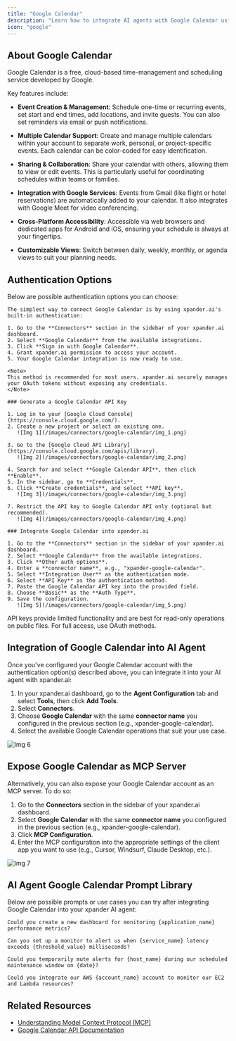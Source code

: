 ```yaml
---
title: "Google Calendar"
description: "Learn how to integrate AI agents with Google Calendar using xpander.ai. Create intelligent workflows that automatically schedule meetings, manage availability, send reminders, and adjust events in real-time based on contextual data."
icon: "google"
---
```


## About Google Calendar

Google Calendar is a free, cloud-based time-management and scheduling service developed by Google.

Key features include:

- **Event Creation & Management**: Schedule one-time or recurring events, set start and end times, add locations, and invite guests. You can also set reminders via email or push notifications.

- **Multiple Calendar Support**: Create and manage multiple calendars within your account to separate work, personal, or project-specific events. Each calendar can be color-coded for easy identification. 

- **Sharing & Collaboration**: Share your calendar with others, allowing them to view or edit events. This is particularly useful for coordinating schedules within teams or families.

- **Integration with Google Services**: Events from Gmail (like flight or hotel reservations) are automatically added to your calendar. It also integrates with Google Meet for video conferencing.

- **Cross-Platform Accessibility**: Accessible via web browsers and dedicated apps for Android and iOS, ensuring your schedule is always at your fingertips.

- **Customizable Views**: Switch between daily, weekly, monthly, or agenda views to suit your planning needs.


## Authentication Options

Below are possible authentication options you can choose:

<Tabs>

  <Tab title="Built-in xpander.ai Auth">

    The simplest way to connect Google Calendar is by using xpander.ai's built-in authentication:

    1. Go to the **Connectors** section in the sidebar of your xpander.ai dashboard.  
    2. Select **Google Calendar** from the available integrations.  
    3. Click **Sign in with Google Calendar**.  
    4. Grant xpander.ai permission to access your account.  
    5. Your Google Calendar integration is now ready to use.

    <Note>
    This method is recommended for most users. xpander.ai securely manages your OAuth tokens without exposing any credentials.
    </Note>

  </Tab>

  <Tab title="API Access">

    ### Generate a Google Calendar API Key

    1. Log in to your [Google Cloud Console](https://console.cloud.google.com/).  
    2. Create a new project or select an existing one.  
       ![Img 1](/images/connectors/google-calendar/img_1.png)

    3. Go to the [Google Cloud API Library](https://console.cloud.google.com/apis/library).  
       ![Img 2](/images/connectors/google-calendar/img_2.png)

    4. Search for and select **Google Calendar API**, then click **Enable**.  
    5. In the sidebar, go to **Credentials**.  
    6. Click **Create credentials**, and select **API key**.  
       ![Img 3](/images/connectors/google-calendar/img_3.png)

    7. Restrict the API key to Google Calendar API only (optional but recommended).  
       ![Img 4](/images/connectors/google-calendar/img_4.png)

    ### Integrate Google Calendar into xpander.ai

    1. Go to the **Connectors** section in the sidebar of your xpander.ai dashboard.  
    2. Select **Google Calendar** from the available integrations.  
    3. Click **Other auth options**.  
    4. Enter a **connector name**, e.g., "xpander-google-calendar".
    5. Select **Integration User** as the authentication mode.   
    6. Select **API Key** as the authentication method.   
    7. Paste the Google Calendar API key into the provided field.  
    8. Choose **Basic** as the **Auth Type**.  
    9. Save the configuration.  
       ![Img 5](/images/connectors/google-calendar/img_5.png)
   
   <Warning>
    API keys provide limited functionality and are best for read-only operations on public files. For full access, use OAuth methods.
   </Warning>

  </Tab>

</Tabs>

## Integration of Google Calendar into AI Agent

Once you've configured your Google Calendar account with the authentication option(s) described above, you can integrate it into your AI agent with xpander.ai:

1. In your xpander.ai dashboard, go to the **Agent Configuration** tab and select **Tools**, then click **Add Tools**. 
2. Select **Connectors**.  
3. Choose **Google Calendar** with the same **connector name** you configured in the previous section (e.g., xpander-google-calendar).  
4. Select the available Google Calendar operations that suit your use case.  

![Img 6](/images/connectors/google-calendar/img_6.png)

## Expose Google Calendar as MCP Server

Alternatively, you can also expose your Google Calendar account as an MCP server. To do so:

1. Go to the **Connectors** section in the sidebar of your xpander.ai dashboard.  
2. Select **Google Calendar** with the same **connector name** you configured in the previous section (e.g., xpander-google-calendar).  
3. Click **MCP Configuration**.  
4. Enter the MCP configuration into the appropriate settings of the client app you want to use (e.g., Cursor, Windsurf, Claude Desktop, etc.).

![Img 7](/images/connectors/google-calendar/img_7.png)

## AI Agent Google Calendar Prompt Library

Below are possible prompts or use cases you can try after integrating Google Calendar into your xpander AI agent:

```
Could you create a new dashboard for monitoring {application_name} performance metrics?
```

````
Can you set up a monitor to alert us when {service_name} latency exceeds {threshold_value} milliseconds?
````

```
Could you temporarily mute alerts for {host_name} during our scheduled maintenance window on {date}?
```

```
Could you integrate our AWS {account_name} account to monitor our EC2 and Lambda resources?
```

## Related Resources

- [Understanding Model Context Protocol (MCP)](/user-guide/backend-configuration/connectors)
- [Google Calendar API Documentation](https://developers.google.com/workspace/calendar/api/guides/overview)